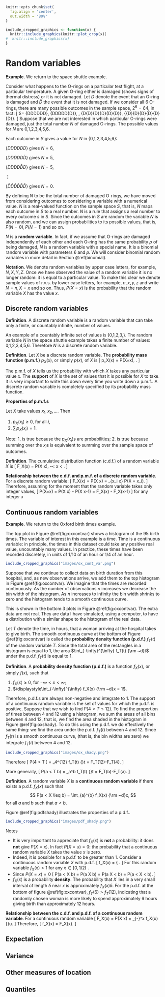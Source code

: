 ```r
knitr::opts_chunk$set(
  fig.align = 'center',
  out.width = '80%'
)
```

```r
include_cropped_graphics <- function(x) {
  knitr::include_graphics(knitr::plot_crop(x))
#  knitr::include_graphics(x)
}
```

# Random variables {#rvs}

**Example**. We return to the space shuttle example.  

Consider what happens to the O-rings on a particular test flight, at a particular temperature.  A given O-ring either is damaged (shows signs of thermal distress) or it is not damaged. Let $D$ denote the event that an O-ring is damaged and $\bar{D}$ the event that it is not damaged. If we consider all 6 O-rings, there are many possible outcomes in the sample space, $2^6=64$, in fact:
\[ S= \{DDDDDD\}, \{DDDDD\bar{D}\}, \ldots, \{D\bar{D}\bar{D}\bar{D}\bar{D}\bar{D}\}, 
\{\bar{D}\bar{D}\bar{D}\bar{D}\bar{D}\bar{D}\}. \]
Suppose that we are not interested in which particular O-rings were damaged, just the total number $N$ of damaged O-rings. The possible values for $N$ are 0,1,2,3,4,5,6. 

Each outcome in $S$ gives a value for $N$ in \{0,1,2,3,4,5,6\}:

$\{DDDDDD\}$ gives $N=6$, 

$\{DDDDD\bar{D}\}$ gives $N=5$, 

$\{DDDD\bar{D}D\}$ gives $N=5$, 

$\vdots$ 

$\{\bar{D}\bar{D}\bar{D}\bar{D}\bar{D}\bar{D}\}$ gives $N=0$.

By defining $N$ to be the total number of damaged O-rings, we have moved from considering outcomes to considering a variable with a numerical value.  $N$ is a real-valued function on the sample space $S$, that is, $N$ maps each outcome in $S$ to a real number.  $N$ is a rule that assigns a real number to every outcome $s$ in $S$.  Since the outcomes in $S$ are random the variable $N$ is also random, and we can assign probabilities to its possible values, that is, $P(N=0), P(N=1)$ and so on.

$N$ is a **random variable**.  In fact, if we assume that O-rings are damaged independently of each other and each O-ring has the same probability $p$ of being damaged, $N$ is a random variable with a special name.  It is a binomial random variable with parameters 6 and $p$.  We will consider binomial random variables in more detail in Section \@ref(binomial).

**Notation**. We denote random variables by upper case letters, for example, $N, X, Y, Z$.  Once we have observed the value of a random variable it is no longer random: it is equal to a particular value.  To make this clear we denote sample values of r.v.s. by lower case letters, for example, $n, x, y, z$ and write $N=n, X=x$ and so on.  Thus, $P(X=x)$ is the probability that the random variable $X$ has the value $x$.

## Discrete random variables {#discrete}

**Definition**. A discrete random variable is a random variable that can take only a finite, or countably infinite, number of values.  

An example of a countably infinite set of values is \{0,1,2,3,\ldots\}. The random variable $N$ in the space shuttle example takes a finite number of values: 0,1,2,3,4,5,6. Therefore $N$ is a discrete random variable.

**Definition**. Let $X$ be a discrete random variable.  The **probability mass function (p.m.f.)** $p_X(x)$, or simply $p(x)$, of $X$ is
\[ p_X(x) = P(X=x), \qquad \mbox{for $x$ in the support of $X$}.  \]

The p.m.f. of $X$ tells us the probability with which $X$ takes any particular value $x$.  The **support** of $X$ is the set of values that it is possible for $X$ to take.  It is very important to write this down every time you write down a p.m.f.. A discrete random variable is completely specified by its probability mass function.

**Properties of p.m.f.s**

Let $X$ take values $x_1, x_2,\ldots.$  Then

1. $p_X(x_i) \geq 0$, for all $i$,
2. $\displaystyle\sum_i p_X(x_i) = 1$.

Note: 1. is true because the $p_X(x_i)$s are probabilities; 2. is true because summing over the $x_i$s is equivalent to summing over the sample space of outcomes.

**Definition**. The cumulative distribution function (c.d.f.) of a random variable $X$ is
\[ F_X(x) = P(X \leq x), \qquad \mbox{for} -\infty < x < \infty. \]

**Relationship between the c.d.f. and p.m.f. of a discrete random variable**. For a discrete random variable:
\[ F_X(x) = P(X \leq x) = \sum_{x_i \leq x} P(X = x_i). \]
Therefore, assuming for the moment that the random variable takes only integer values,
\[ P(X=x) = P(X \leq x) - P(X \leq x-1) = F_X(x) - F_X(x-1) \] 
for any integer $x$

## Continuous random variables {#continuous}

**Example**. We return to the Oxford birth times example. 

The top plot in Figure \@ref(fig:oxcontvar) shows a histogram of the 95 birth times.  The variable of interest in this example is a time.  Time is a continuous variable: in principle, the times in this dataset could take any positive real value, uncountably many values. In practice, these times have been recorded discretely, in units of 1/10 of an hour or 1/4 of an hour.

```r
include_cropped_graphics("images/ox_cont_var.png")
```

Suppose that we continue to collect data on birth duration from this hospital, and, as new observations arrive, we add them to the top histogram in Figure \@ref(fig:oxcontvar).  We imagine that the times are recorded continuously.  As the number of observations $n$ increases we decrease the bin width of the histogram. As $n$ increases to infinity the bin width shrinks to zero and the histogram tends to a smooth continuous curve.

This is shown in the bottom 3 plots in Figure \@ref(fig:oxcontvar).  The extra data are not real.  They are data I have simulated, using a computer, to have a distribution with a similar shape to the histogram of the real data.  

Let $T$ denote the time, in hours, that a woman arriving at the hospital takes to give birth. The smooth continuous curve at the bottom of Figure \@ref(fig:oxcontvar) is called the **probability density function (p.d.f.)** $f_T(t)$ of the random variable $T$. Since the total area of the rectangles in a histogram is equal to 1, the area  $\int_{-\infty}^{\infty} f_T(t) {\rm ~d}t$ under the p.d.f. $f_T(t)$ is equal to 1.   

**Definition**.  A **probability density function (p.d.f.)** is a function $f_{X}(x)$, or simply $f(x)$, such that 

1. $f_X(x) \geq 0$, for $-\infty < x < \infty$;
2. $\displaystyle\int_{-\infty}^{\infty} f_X(x) {\rm ~d}x = 1$. 

Therefore, p.d.f.s are always non-negative and integrate to 1. The support of a continuous random variable is the set of values for which the p.d.f. is positive. Suppose that we wish to find $P(4 < T \leq 12)$.  To find the proportion of times between 4 and 12 using a histogram, we sum the areas of all bins between 4 and 12, that is, we find the area shaded in the histogram in Figure \@ref(fig:oxshady). To do this using the p.d.f. we do effectively the same thing: we find the area under the p.d.f. $f_T(t)$ between 4 and 12.  Since $f_T(t)$ is a smooth continuous curve, (that is, the bin widths are zero) we integrate $f_T(t)$ between 4 and 12.

```r
include_cropped_graphics("images/ox_shady.png")
```

Therefore
\[ P(4 < T \leq 12) = \displaystyle\int_4^{12} f_T(t) {\rm ~d}t = F_T(12)-F_T(4). \]

More generally,
\[ P(a < T \leq b) = \displaystyle\int_a^b f_T(t) {\rm ~d}t = F_T(b)-F_T(a). \]

**Definition**. A random variable $X$ is a **continuous random variable** if there exists a p.d.f. $f_X(x)$ such that 
$$
P(a < X \leq b) = \int_{a}^{b} f_X(x) {\rm ~d}x,
$$
for all $a$ and $b$ such that $a < b$.

Figure \@ref(fig:pdfshady) illustrates the properties of a p.d.f..

```r
include_cropped_graphics("images/pdf_shady.png")
```

Notes

* It is very important to appreciate that $f_X(x)$ is **not** a probability: it does **not** give $P(X=x)$.  In fact $P(X=x)=0$: the probability that a continuous random variable $X$ takes the value $x$ is zero.
* Indeed, it is possible for a p.d.f. to be greater than 1.  Consider a continuous random variable $X$ with p.d.f.
\[ f_X(x) = \left\{ \begin{array}{ll} 2\,(1-x) & \,0 \leq x \leq 1, \\ 0 & \,\mbox{otherwise}.\end{array}\right. \]
For this random variable $f_X(x)>1$ for any $x \in [0, 1/2)$ .
* Since $P(X=x)=0$ 
\[ P(a < X \leq b) = P(a \leq X \leq b) = P(a \leq X < b) = P(a < X < b). \]
* $f_X(x)$ is a probability **density**.  The probability that $X$ lies in a very small interval of length $\delta$ near $x$ is approximately $f_X(x) \delta$.  For the p.d.f. at the bottom of figure \@ref(fig:oxcontvar), $f_T(6) > f_T(12)$, indicating that a randomly chosen woman is more likely to spend approximately 6 hours giving birth than approximately 
12 hours.

**Relationship between the c.d.f. and p.d.f. of a continuous random variable**.  For a continuous random variable
\[ F_X(x) = P(X \leq x) = \int_{-\infty}^x f_X(u) {\rm ~d}u. \] 
Therefore,
\[ f_X(x) = \frac{{\rm d}}{{\rm d}x} F_X(x). \]

## Expectation

## Variance

## Other measures of location {#locations}

## Quantiles 
